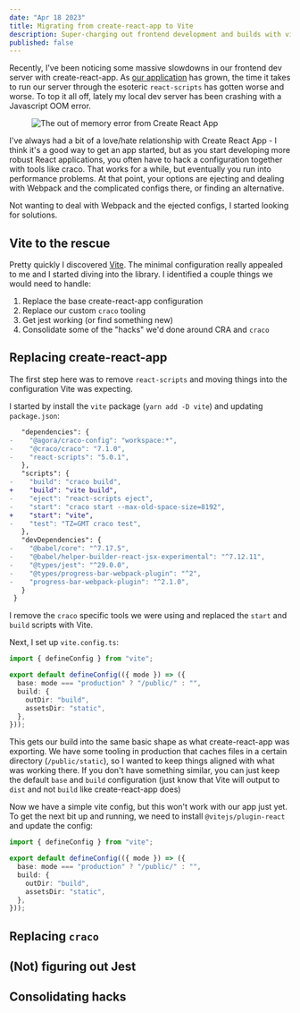 ```yaml
---
date: "Apr 18 2023"
title: Migrating from create-react-app to Vite
description: Super-charging out frontend development and builds with vite!
published: false
---
```


Recently, I've been noticing some massive slowdowns in our frontend dev server with
create-react-app. As [our application](https://getagora.com) has grown, the time it takes
to run our server through the esoteric `react-scripts` has gotten worse and worse.
To top it all off, lately my local dev server has been crashing with a Javascript OOM error.

<figure class="full-bleed">
  <img
    alt="The out of memory error from Create React App"
    src="/post_imgs/heap-oom-error.png"
  />
</figure>

I've always had a bit of a love/hate relationship with Create React App - I think it's a good way to get an app started, but as you
start developing more robust React applications, you often have to hack a configuration together with tools like craco. That works
for a while, but eventually you run into performance problems. At that point, your options are ejecting and dealing with Webpack and
the complicated configs there, or finding an alternative.

Not wanting to deal with Webpack and the ejected configs, I started looking for solutions.

## Vite to the rescue

Pretty quickly I discovered [Vite](https://vitejs.dev). The minimal configuration really appealed to me and I started diving into the library.
I identified a couple things we would need to handle:

1. Replace the base create-react-app configuration
2. Replace our custom `craco` tooling
3. Get jest working (or find something new)
4. Consolidate some of the "hacks" we'd done around CRA and `craco`

## Replacing create-react-app

The first step here was to remove `react-scripts` and moving things into the configuration Vite was expecting.

I started by install the `vite` package (`yarn add -D vite`) and updating `package.json`:

```diff
   "dependencies": {
-    "@agora/craco-config": "workspace:*",
-    "@craco/craco": "7.1.0",
-    "react-scripts": "5.0.1",
   },
   "scripts": {
-    "build": "craco build",
+    "build": "vite build",
-    "eject": "react-scripts eject",
-    "start": "craco start --max-old-space-size=8192",
+    "start": "vite",
-    "test": "TZ=GMT craco test",
   },
   "devDependencies": {
-    "@babel/core": "^7.17.5",
-    "@babel/helper-builder-react-jsx-experimental": "^7.12.11",
-    "@types/jest": "^29.0.0",
-    "@types/progress-bar-webpack-plugin": "^2",
-    "progress-bar-webpack-plugin": "^2.1.0",
   }
 }
```

I remove the `craco` specific tools we were using and replaced the `start` and `build` scripts with Vite.

Next, I set up `vite.config.ts`:

```typescript
import { defineConfig } from "vite";

export default defineConfig(({ mode }) => ({
  base: mode === "production" ? "/public/" : "",
  build: {
    outDir: "build",
    assetsDir: "static",
  },
}));
```

This gets our build into the same basic shape as what create-react-app was exporting. We have some tooling in production that caches
files in a certain directory (`/public/static`), so I wanted to keep things aligned with what was working there. If you don't have something
similar, you can just keep the default `base` and `build` configuration (just know that Vite will output to `dist` and not `build` like create-react-app does)

Now we have a simple vite config, but this won't work with our app just yet. To get the next bit up and running, we need to install `@vitejs/plugin-react`
and update the config:

```typescript line=3
import { defineConfig } from "vite";

export default defineConfig(({ mode }) => ({
  base: mode === "production" ? "/public/" : "",
  build: {
    outDir: "build",
    assetsDir: "static",
  },
}));
```

## Replacing `craco`

## (Not) figuring out Jest

## Consolidating hacks

